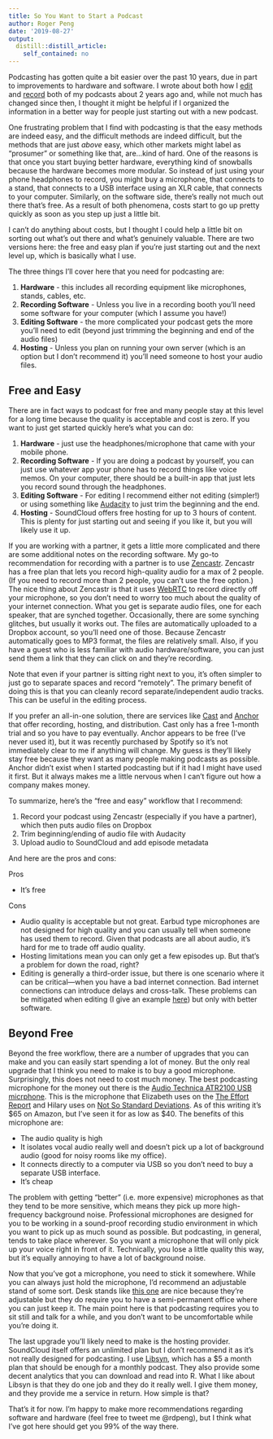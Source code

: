 ```yaml
---
title: So You Want to Start a Podcast
author: Roger Peng
date: '2019-08-27'
output:
  distill::distill_article:
    self_contained: no
---
```



Podcasting has gotten quite a bit easier over the past 10 years, due in part to improvements to hardware and software. I wrote about both how I [edit](https://simplystatistics.org/2017/09/18/editing-podcasts-logic-pro-x/) and [record](https://simplystatistics.org/2017/09/20/recording-podcasts-with-a-remote-cohost/) both of my podcasts about 2 years ago and, while not much has changed since then, I thought it might be helpful if I organized the information in a better way for people just starting out with a new podcast.

One frustrating problem that I find with podcasting is that the easy methods are indeed easy, and the difficult methods are indeed difficult, but the methods that are just *above* easy, which other markets might label as “prosumer” or something like that, are...kind of hard. One of the reasons is that once you start buying better hardware, everything kind of snowballs because the hardware becomes more modular. So instead of just using your phone headphones to record, you might buy a microphone, that connects to a stand, that connects to a USB interface using an XLR cable, that connects to your computer. Similarly, on the software side, there’s really not much out there that’s free. As a result of both phenomena, costs start to go up pretty quickly as soon as you step up just a little bit.

I can’t do anything about costs, but I thought I could help a little bit on sorting out what’s out there and what’s genuinely valuable. There are two versions here: the free and easy plan if you’re just starting out and the next level up, which is basically what I use.

The three things I’ll cover here that you need for podcasting are:

1. **Hardware** - this includes all recording equipment like microphones, stands, cables, etc.
2. **Recording Software** - Unless you live in a recording booth you’ll need some software for your computer (which I assume you have!)
3. **Editing Software** - the more complicated your podcast gets the more you’ll need to edit (beyond just trimming the beginning and end of the audio files)
4. **Hosting** - Unless you plan on running your own server (which is an option but I don’t recommend it) you’ll need someone to host your audio files.

## Free and Easy

There are in fact ways to podcast for free and many people stay at this level for a long time because the quality is acceptable and cost is zero. If you want to just get started quickly here’s what you can do:

1. **Hardware** - just use the headphones/microphone that came with your mobile phone. 
2. **Recording Software** - If you are doing a podcast by yourself, you can just use whatever app your phone has to record things like voice memos. On your computer, there should be a built-in app that just lets you record sound through the headphones.
3. **Editing Software** - For editing I recommend either not editing (simpler!) or using something like [Audacity](https://www.audacityteam.org) to just trim the beginning and the end.
4. **Hosting** - SoundCloud offers free hosting for up to 3 hours of content. This is plenty for just starting out and seeing if you like it, but you will likely use it up.

If you are working with a partner, it gets a little more complicated and there are some additional notes on the recording software. My go-to recommendation for recording with a partner is to use [Zencastr](https://zencastr.com/). Zencastr has a free plan that lets you record high-quality audio for a max of 2 people. (If you need to record more than 2 people, you can’t use the free option.) The nice thing about Zencastr is that it uses [WebRTC](https://en.wikipedia.org/wiki/WebRTC) to record directly off your microphone, so you don’t need to worry too much about the quality of your internet connection. What you get is separate audio files, one for each speaker, that are synched together. Occasionally, there are some synching glitches, but usually it works out. The files are automatically uploaded to a Dropbox account, so you’ll need one of those. Because Zencastr automatically goes to MP3 format, the files are relatively small. Also, if you have a guest who is less familiar with audio hardware/software, you can just send them a link that they can click on and they’re recording.

Note that even if your partner is sitting right next to you, it’s often simpler to just go to separate spaces and record “remotely”. The primary benefit of doing this is that you can cleanly record separate/independent audio tracks. This can be useful in the editing process.

If you prefer an all-in-one solution, there are services like [Cast](https://tryca.st) and [Anchor](https://anchor.fm) that offer recording, hosting, and distribution. Cast only has a free 1-month trial and so you have to pay eventually. Anchor appears to be free (I’ve never used it), but it was recently purchased by Spotify so it’s not immediately clear to me if anything will change. My guess is they’ll likely stay free because they want as many people making podcasts as possible. Anchor didn’t exist when I started podcasting but if it had I might have used it first. But it always makes me a little nervous when I can’t figure out how a company makes money.

To summarize, here’s the “free and easy” workflow that I recommend:

1. Record your podcast using Zencastr (especially if you have a partner), which then puts audio files on Dropbox
2. Trim beginning/ending of audio file with Audacity
3. Upload audio to SoundCloud and add episode metadata 

And here are the pros and cons:

Pros

* It’s free

Cons

* Audio quality is acceptable but not great. Earbud type microphones are not designed for high quality and you can usually tell when someone has used them to record. Given that podcasts are all about audio, it’s hard for me to trade off audio quality.
* Hosting limitations mean you can only get a few episodes up. But that’s a problem for down the road, right?
* Editing is generally a third-order issue, but there is one scenario where it can be critical---when you have a bad internet connection. Bad internet connections can introduce delays and cross-talk. These problems can be mitigated when editing (I give an example [here](https://simplystatistics.org/2017/09/18/editing-podcasts-logic-pro-x/)) but only with better software.

 
## Beyond Free

Beyond the free workflow, there are a number of upgrades that you can make and you can easily start spending a lot of money. But the only real upgrade that I think you need to make is to buy a good microphone. Surprisingly, this does not need to cost much money. The best podcasting microphone for the money out there is the [Audio Technica ATR2100 USB micrphone](https://www.amazon.com/Audio-Technica-ATR2100-USB-Cardioid-Dynamic-Microphone/dp/B004QJOZS4/ref=sr_1_3?crid=35TCYURP9DCY0&keywords=audio+technical%27s+atr2100&qid=1566911267&s=gateway&sprefix=audio+technical%27s+atr2100%2Caps%2C122&sr=8-3). This is the microphone that Elizabeth uses on the [The Effort Report](https://effortreport.libsyn.com) and Hilary uses on [Not So Standard Deviations](http://nssdeviations.com). As of this writing it’s \$65 on Amazon, but I’ve seen it for as low as \$40. The benefits of this microphone are:

* The audio quality is high
* It isolates vocal audio really well and doesn’t pick up a lot of background audio (good for noisy rooms like my office).
* It connects directly to a computer via USB so you don’t need to buy a separate USB interface. 
* It’s cheap

The problem with getting “better” (i.e. more expensive) microphones as that they tend to be more sensitive, which means they pick up more high-frequency background noise. Professional microphones are designed for you to be working in a sound-proof recording studio environment in which you want to pick up as much sound as possible. But podcasting, in general, tends to take place wherever. So you want a microphone that will only pick up your voice right in front of it. Technically, you lose a little quality this way, but it’s equally annoying to have a lot of background noise.

Now that you’ve got a microphone, you need to stick it somewhere. While you can always just hold the microphone, I’d recommend an adjustable stand of some sort. Desk stands like [this one](https://www.amazon.com/InnoGear-Microphone-Suspension-Adjustable-Snowball/dp/B01L3LL95O/ref=sr_1_2_sspa?keywords=microphone+desk+stand&qid=1566911946&s=musical-instruments&sr=1-2-spons&psc=1&spLa=ZW5jcnlwdGVkUXVhbGlmaWVyPUE1OUJZT05aSEdVWkMmZW5jcnlwdGVkSWQ9QTA2OTg0ODgySElRWktJSjk1WFVRJmVuY3J5cHRlZEFkSWQ9QTAzMjI0NTVaSENFTVJaOFhZSUsmd2lkZ2V0TmFtZT1zcF9hdGYmYWN0aW9uPWNsaWNrUmVkaXJlY3QmZG9Ob3RMb2dDbGljaz10cnVl) are nice because they’re adjustable but they do require you to have a semi-permanent office where you can just keep it. The main point here is that podcasting requires you to sit still and talk for a while, and you don’t want to be uncomfortable while you’re doing it.

The last upgrade you’ll likely need to make is the hosting provider. SoundCloud itself offers an unlimited plan but I don’t recommend it as it’s not really designed for podcasting. I use [Libsyn](https://libsyn.com), which has a $5 a month plan that should be enough for a monthly podcast. They also provide some decent analytics that you can download and read into R. What I like about Libsyn is that they do one job and they do it really well. I give them money, and they provide me a service in return. How simple is that?

That’s it for now. I’m happy to make more recommendations regarding software and hardware (feel free to tweet me @rdpeng), but I think what I’ve got here should get you 99% of the way there.
